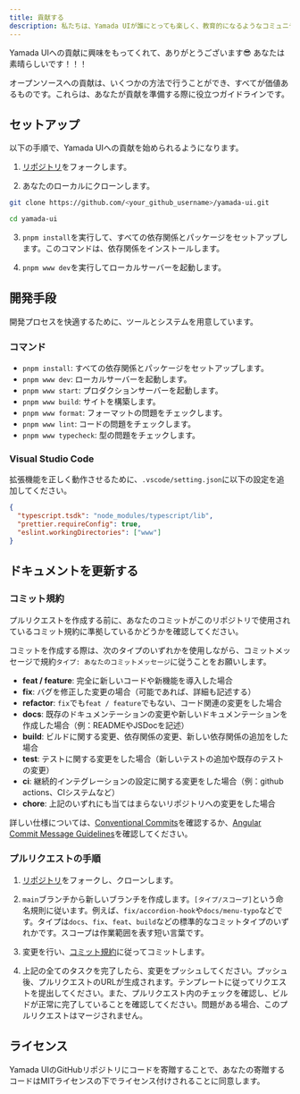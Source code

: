 ```yaml
---
title: 貢献する
description: 私たちは、Yamada UIが誰にとっても楽しく、教育的になるようなコミュニティを目指しています。
---
```


Yamada UIへの貢献に興味をもってくれて、ありがとうございます😎 あなたは素晴らしいです！！！

オープンソースへの貢献は、いくつかの方法で行うことができ、すべてが価値あるものです。これらは、あなたが貢献を準備する際に役立つガイドラインです。

## セットアップ

以下の手順で、Yamada UIへの貢献を始められるようになります。

1. [リポジトリ](https://github.com/yamada-ui/yamada-ui)をフォークします。

2. あなたのローカルにクローンします。

```sh
git clone https://github.com/<your_github_username>/yamada-ui.git

cd yamada-ui
```

3. `pnpm install`を実行して、すべての依存関係とパッケージをセットアップします。このコマンドは、依存関係をインストールします。

4. `pnpm www dev`を実行してローカルサーバーを起動します。

## 開発手段

開発プロセスを快適するために、ツールとシステムを用意しています。

### コマンド

- `pnpm install`: すべての依存関係とパッケージをセットアップします。
- `pnpm www dev`: ローカルサーバーを起動します。
- `pnpm www start`: プロダクションサーバーを起動します。
- `pnpm www build`: サイトを構築します。
- `pnpm www format`: フォーマットの問題をチェックします。
- `pnpm www lint`: コードの問題をチェックします。
- `pnpm www typecheck`: 型の問題をチェックします。

### Visual Studio Code

拡張機能を正しく動作させるために、`.vscode/setting.json`に以下の設定を追加してください。

```json
{
  "typescript.tsdk": "node_modules/typescript/lib",
  "prettier.requireConfig": true,
  "eslint.workingDirectories": ["www"]
}
```

## ドキュメントを更新する

### コミット規約

プルリクエストを作成する前に、あなたのコミットがこのリポジトリで使用されているコミット規約に準拠しているかどうかを確認してください。

コミットを作成する際は、次のタイプのいずれかを使用しながら、コミットメッセージで規約`タイプ: あなたのコミットメッセージ`に従うことをお願いします。

- **feat / feature**: 完全に新しいコードや新機能を導入した場合
- **fix**: バグを修正した変更の場合（可能であれば、詳細も記述する）
- **refactor**: `fix`でも`feat / feature`でもない、コード関連の変更をした場合
- **docs**: 既存のドキュメンテーションの変更や新しいドキュメンテーションを作成した場合（例：READMEやJSDocを記述）
- **build**: ビルドに関する変更、依存関係の変更、新しい依存関係の追加をした場合
- **test**: テストに関する変更をした場合（新しいテストの追加や既存のテストの変更）
- **ci**: 継続的インテグレーションの設定に関する変更をした場合（例：github actions、CIシステムなど）
- **chore**: 上記のいずれにも当てはまらないリポジトリへの変更をした場合

詳しい仕様については、[Conventional Commits](https://www.conventionalcommits.org)を確認するか、[Angular Commit Message Guidelines](https://github.com/angular/angular/blob/22b96b9/CONTRIBUTING.md#-commit-message-guidelines)を確認してください。

### プルリクエストの手順

1. [リポジトリ](https://github.com/yamada-ui/yamada-ui)をフォークし、クローンします。

2. `main`ブランチから新しいブランチを作成します。`[タイプ/スコープ]`という命名規則に従います。例えば、`fix/accordion-hook`や`docs/menu-typo`などです。タイプは`docs`、`fix`、`feat`、`build`などの標準的なコミットタイプのいずれかです。スコープは作業範囲を表す短い言葉です。

3. 変更を行い、[コミット規約](#コミット規約)に従ってコミットします。

4. 上記の全てのタスクを完了したら、変更をプッシュしてください。プッシュ後、プルリクエストのURLが生成されます。テンプレートに従ってリクエストを提出してください。また、プルリクエスト内のチェックを確認し、ビルドが正常に完了していることを確認してください。問題がある場合、このプルリクエストはマージされません。

## ライセンス

Yamada UIのGitHubリポジトリにコードを寄贈することで、あなたの寄贈するコードはMITライセンスの下でライセンス付けされることに同意します。
